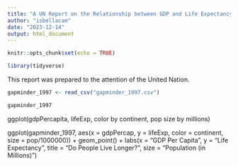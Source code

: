 ```yaml
---
title: "A UN Report on the Relationship between GDP and Life Expectancy"
author: "isbellacam"
date: "2023-12-14"
output: html_document
---
```



```r
knitr::opts_chunk$set(echo = TRUE)
```

```r
library(tidyverse)
```

This report was prepared to the attention of the United Nation.

```r
gapminder_1997 <- read_csv("gapminder_1997.csv")

gapminder_1997
```
ggplot(gdpPercapita, lifeExp, color by continent, pop size by millions)

ggplot(gapminder_1997, aes(x = gdpPercap, y = lifeExp, color = continent, size = pop/1000000)) + geom_point() + labs(x = "GDP Per Capita", y = "Life Expectancy", title = "Do People Live Longer?", size = "Population (in Millions)")








